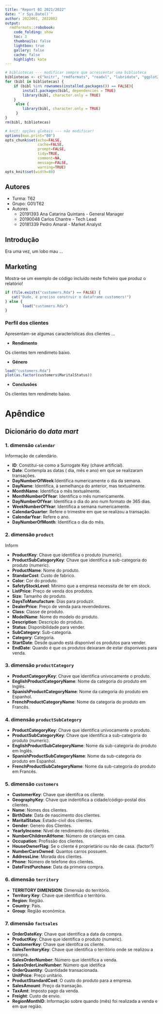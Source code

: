 ```yaml
---
title: "Report BI 2021/2022"
date: "`r Sys.Date()`"
author: 2022001, 2022002
output:
  rmdformats::robobook:
    code_folding: show
    toc: 3
    thumbnails: false
    lightbox: true
    gallery: false
    cache: false
    highlight: kate
---
```



```r
# bibliotecas --- modificar sempre que acrescentar uma biblioteca
bibliotecas <- c("knitr", "rmdformats", "readxl", "lubridate", "ggplot2", "DT")
for (bibl in bibliotecas) {
    if (bibl %in% rownames(installed.packages()) == FALSE){
        install.packages(bibl, dependencies = TRUE)
        library(bibl, character.only = TRUE)    
    }
     else {
        library(bibl, character.only = TRUE)
     }
}
rm(bibl, bibliotecas)

# knit: opções globais --- não modificar!
options(max.print="80")
opts_chunk$set(echo=FALSE,
	           cache=FALSE,
               prompt=FALSE,
               tidy=TRUE,
               comment=NA,
               message=FALSE,
               warning=TRUE)
opts_knit$set(width=80)
```

## Autores
* Turma: T62
* Grupo: G01/T62
* Autores
    + 20191393 Ana Catarina Quintans - General Manager
    + 20190048 Carlos Chantre - Tech Lead
    + 20181339 Pedro Amaral - Market Analyst


## Introdução
Era uma vez, um lobo mau ...  




## Marketing

Mostra-se um exemplo de código incluído neste ficheiro que produz o relatório!

```r
if (file.exists("customers.Rda") == FALSE) {
   cat("Dude, é preciso construir o dataframe customers!")
} else {
        load("customers.Rda")
}
```


### Perfil dos clientes

Apresentam-se algumas características dos clientes ...

+ __Rendimento__  
    
Os clientes tem rendimeto baixo.   

+ __Género__

```r
load("customers.Rda")
plot(as.factor(customers$MaritalStatus))
```


+ __Conclusões__

Os clientes tem rendimeto baixo.

# Apêndice

## Dicionário do _data mart_

### 1. dimensão `calendar` 

Informação de calendário.
 
 + **ID**: Constitui-se como a Surrogate Key (chave artificial).
 + **Date**: Contempla as datas ( dia, mês e ano) em que se realizaram transações.
 + **DayNumberOfWeek**:Identifica numericamente o dia da semana.
 + **DayName**: Identifica, à semelhança do anterior, mas textualmente.
 + **MonthName**: Identifica o mês textualmente.
 + **MonthNumberOfYear**: Identifica o mês numericamente.
 + **DayNumberOfYear**: Identifica o dia do ano num formato de 365 dias.
 + **WeekNumberOfYear**: Identifica a semana numericamente.
 + **CalendarQuarter**: Refere o trimestre em que se realizou a transação.
 + **CalendarYear**: Refere o ano.
 + **DayNumberOfMonth**: Identifica o dia do mês.
 
### 2. dimensão `product`

Inform
 
 + **ProductKey**: Chave que identifica o produto (numeric).
 + **ProductSubCategoryKey**: Chave que identifica a sub-categoria do produto (numeric).
 + **ProductName**: Nome do produto.
 + **StandarCost**: Custo de fabrico.
 + **Color**: Cor do produto.
 + **SafetyStockLevel**: Minimo que a empresa necessita de ter em stock.
 + **ListPrice**: Preço de venda dos produtos.
 + **Size**: Tamanho do produto.
 + **DaysToManufacture**: Dias para produzir.
 + **DealerPrice**: Preço de venda para revendedores.
 + **Class**: Classe de produto.
 + **ModelName**: Nome do modelo do produto.
 + **Description**: Descrição do produto.
 + **Status**: Disponibilidade para vender.
 + **SubCategory**: Sub-categoria.
 + **Category**: Categoria.
 + **StartDate**: Desde quando está disponível os produtos para vender.
 + **EndDate**: Quando é que os produtos deixaram de estar disponiveis para venda.
 
### 3. dimensão `productCategory`

 + **ProductCategoryKey**: Chave que identifica univocamente o produto.
 + **EnglishProductCategoryName**: Nome da categoria do produto em Inglês.
 + **SpanishProductCategoryName**: Nome da categoria do produto em Espanhol.
 + **FrenchProductCategoryName**: Nome da categoria do produto em Francês.

### 4. dimensão `productSubCategory`

 + **ProductCategoryKey**: Chave que identifica univocamente o produto.
 + **ProductSubCategoryKey**: Chave que identifica a sub-categoria do produto (numeric).
 + **EnglishProductSubCategoryName**: Nome da sub-categoria do produto em Inglês.
 + **SpanishProductSubCategoryName**: Nome da sub-categoria do produto em Espanhol.
 + **FrenchProductSubCategoryName**: Nome da sub-categoria do produto em Francês.
 
### 5. dimensão `customers`

 + **CustomerKey**: Chave que identifca os cliente.
 + **GeographyKey**: Chave que indentifica a cidade/código-postal dos clientes.
 + **Name**: Nomes dos clientes.
 + **BirthDate**: Data de nascimento dos clientes.
 + **MaritalStatus**: Estado-civil dos clientes.
 + **Gender**: Genero dos Clientes.
 + **YearlyIncome**: Nível de rendimento dos clientes.
 + **NumberChildrenAtHome**: Número de crianças em casa.
 + **Occupation**: Profissão dos clientes.
 + **HouseOwnerFlag**: Se o cliente é proprietário ou não de casa. (factor?)
 + **NumberCarsOwned**: Quantos carros possuem.
 + **AddressLine**: Morada dos clientes.
 + **Phone**: Número de telefone dos clientes.
 + **DateFirstPurchase**: Data da primeira compra.
 
### 6. dimensão `territory`

 + **TERRITORY DIMENSION**: Dimensão do território.
 + **Territory Key**: Chave que identifica o território.
 + **Region**: Região.
 + **Country**: Pais.
 + **Group**: Região económica.
  
### 7. dimensão `factsales`

 + **OrderDateKey**: Chave que identifica a data da compra.
 + **ProductKey**: Chave que identifica o produto (numeric).
 + **CustomerKey**: Chave que identifca os cliente.
 + **SalesTerritoryKey**: Chave que identifica o território onde se realizou a compra.
 + **SalesOrderNumber**: Número que identifica a venda.
 + **SalesOrderLineNumber**: Número que idetifica 
 + **OrderQuantity**: Quantidade transacionada.
 + **UnitPrice**: Preço unitário.
 + **ProductStandardCost**: O custo do produto para a empresa.
 + **SalesAmount**: Preço da transação.
 + **TaxAmt**: Imposto pago da venda.
 + **Freight**: Custo de envio.
 + **RegionMonthID**: Informação sobre quando (mês) foi realizada a venda e em que região.
 











